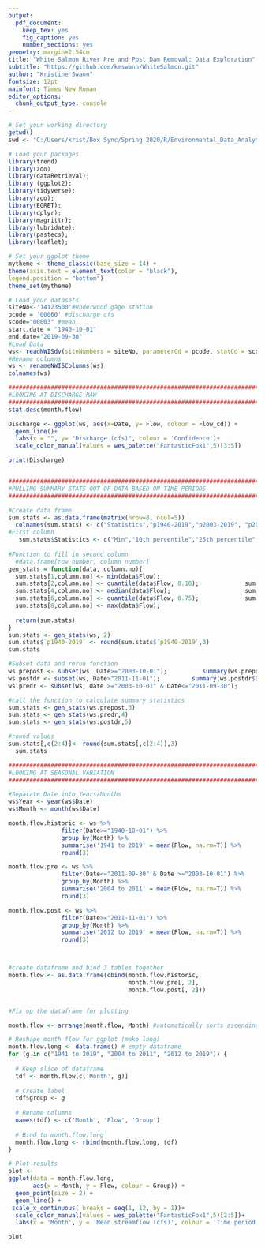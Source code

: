 ```yaml
---
output: 
  pdf_document:
    keep_tex: yes
    fig_caption: yes
    number_sections: yes
geometry: margin=2.54cm
title: "White Salmon River Pre and Post Dam Removal: Data Exploration"
subtitle: "https://github.com/kmswann/WhiteSalmon.git"
author: "Kristine Swann"
fontsize: 12pt
mainfont: Times New Roman
editor_options: 
  chunk_output_type: console
---
```



```r
# Set your working directory
getwd()
swd <- "C:/Users/krist/Box Sync/Spring 2020/R/Environmental_Data_Analytics_2020/WhiteSalmon"

# Load your packages
library(trend)
library(zoo)
library(dataRetrieval);
library (ggplot2);
library(tidyverse);
library(zoo);
library(EGRET); 
library(dplyr); 
library(magrittr); 
library(lubridate);
library(pastecs);
library(leaflet);

# Set your ggplot theme
mytheme <- theme_classic(base_size = 14) +
theme(axis.text = element_text(color = "black"),
legend.position = "bottom")
theme_set(mytheme)

# Load your datasets
siteNo<-'14123500'#Underwood gage station
pcode = '00060' #discharge cfs
scode="00003" #mean
start.date = "1940-10-01" 
end.date="2019-09-30"
#Load Data
ws<- readNWISdv(siteNumbers = siteNo, parameterCd = pcode, statCd = scode, startDate=start.date, endDate=end.date)
#Rename columns
ws <- renameNWISColumns(ws)
colnames(ws)
```


```r

#################################################################################################
#LOOKING AT DISCHARGE RAW
#################################################################################################
stat.desc(month.flow)

Discharge <- ggplot(ws, aes(x=Date, y= Flow, colour = Flow_cd)) +
  geom_line()+
  labs(x = "", y= "Discharge (cfs)", colour = 'Confidence')+
  scale_color_manual(values = wes_palette("FantasticFox1",5)[3:5])

print(Discharge)


#################################################################################################
#PULLING SUMMARY STATS OUT OF DATA BASED ON TIME PERIODS
#################################################################################################

#Create data frame
sum.stats <- as.data.frame(matrix(nrow=8, ncol=5))
  colnames(sum.stats) <- c("Statistics","p1940-2019","p2003-2019", "p2003-2011","p2011-2019")
#First column
   sum.stats$Statistics <- c("Min","10th percentile","25th percentile","Median","Mean","75th percentile", "90th percentile","Max")
   
#Function to fill in second column
  #data.frame[row number, column number]
gen_stats = function(data, column.no){
  sum.stats[1,column.no] <- min(data$Flow);               
  sum.stats[2,column.no] <- quantile(data$Flow, 0.10);             sum.stats[3,column.no] <- quantile(data$Flow, 0.25);
  sum.stats[4,column.no] <- median(data$Flow);                     sum.stats[5,column.no] <- mean(data$Flow);
  sum.stats[6,column.no] <- quantile(data$Flow, 0.75);             sum.stats[7,column.no] <- quantile(data$Flow, 0.90);
  sum.stats[8,column.no] <- max(data$Flow);               
  
  return(sum.stats)
}
sum.stats <- gen_stats(ws, 2)
sum.stats$`p1940-2019` <- round(sum.stats$`p1940-2019`,3)
sum.stats

#Subset data and rerun function
ws.prepost <- subset(ws, Date>="2003-10-01");          summary(ws.prepost$Date)
ws.postdr <- subset(ws, Date>"2011-11-01");         summary(ws.postdr$Date)
ws.predr <- subset(ws, Date >="2003-10-01" & Date<="2011-09-30");         summary(ws.predr$Date)

#call the function to calculate summary statistics
sum.stats <- gen_stats(ws.prepost,3)
sum.stats <- gen_stats(ws.predr,4)
sum.stats <- gen_stats(ws.postdr,5)

#round values
sum.stats[,c(2:4)]<- round(sum.stats[,c(2:4)],3)
  sum.stats

#################################################################################################
#LOOKING AT SEASONAL VARIATION
#################################################################################################

#Separate Date into Years/Months
ws$Year <- year(ws$Date)
ws$Month <- month(ws$Date)

month.flow.historic <- ws %>%
               filter(Date>="1940-10-01") %>%
               group_by(Month) %>%
               summarise('1941 to 2019' = mean(Flow, na.rm=T)) %>%  
               round(3)

month.flow.pre <- ws %>%
               filter(Date<="2011-09-30" & Date >="2003-10-01") %>%
               group_by(Month) %>%
               summarise('2004 to 2011' = mean(Flow, na.rm=T)) %>%  
               round(3)

month.flow.post <- ws %>%
               filter(Date>="2011-11-01") %>%
               group_by(Month) %>%
               summarise('2012 to 2019' = mean(Flow, na.rm=T)) %>%  
               round(3)



#create dataframe and bind 3 tables together
month.flow <- as.data.frame(cbind(month.flow.historic, 
                                  month.flow.pre[, 2], 
                                  month.flow.post[, 2])) 


#Fix up the dataframe for plotting 

month.flow <- arrange(month.flow, Month) #automatically sorts ascending

# Reshape month flow for ggplot (make long)
month.flow.long <- data.frame() # empty dataframe
for (g in c("1941 to 2019", "2004 to 2011", "2012 to 2019")) {
  
  # Keep slice of dataframe
  tdf <- month.flow[c('Month', g)]
  
  # Create label
  tdf$group <- g
  
  # Rename columns
  names(tdf) <- c('Month', 'Flow', 'Group')
  
  # Bind to month.flow.long
  month.flow.long <- rbind(month.flow.long, tdf)
}

# Plot results
plot <- 
ggplot(data = month.flow.long,
       aes(x = Month, y = Flow, colour = Group)) +
  geom_point(size = 2) +
  geom_line() +
 scale_x_continuous( breaks = seq(1, 12, by = 1))+
  scale_color_manual(values = wes_palette("FantasticFox1",5)[2:5])+
  labs(x = 'Month', y = 'Mean streamflow (cfs)', colour = 'Time period (Water Years)')

plot


```

